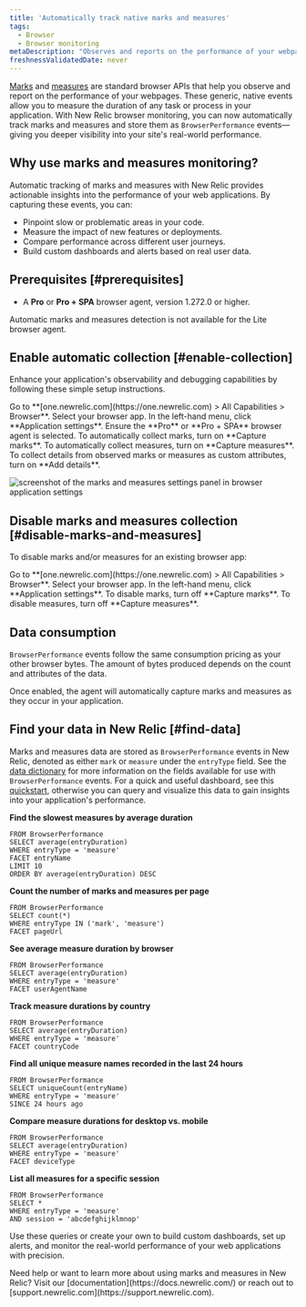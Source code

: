 ```yaml
---
title: 'Automatically track native marks and measures'
tags:
  - Browser
  - Browser monitoring
metaDescription: "Observes and reports on the performance of your webpages by automatically tracking native marks and measures."
freshnessValidatedDate: never
---
```


[Marks](https://developer.mozilla.org/en-US/docs/Web/API/Performance/mark) and [measures](https://developer.mozilla.org/en-US/docs/Web/API/Performance/measure) are standard browser APIs that help you observe and report on the performance of your webpages. These generic, native events allow you to measure the duration of any task or process in your application. With New Relic browser monitoring, you can now automatically track marks and measures and store them as `BrowserPerformance` events—giving you deeper visibility into your site's real-world performance.

## Why use marks and measures monitoring?

Automatic tracking of marks and measures with New Relic provides actionable insights into the performance of your web applications. By capturing these events, you can:

- Pinpoint slow or problematic areas in your code.
- Measure the impact of new features or deployments.
- Compare performance across different user journeys.
- Build custom dashboards and alerts based on real user data.

## Prerequisites [#prerequisites]

* A **Pro** or **Pro + SPA** browser agent, version 1.272.0 or higher.

<Callout variant="important">
  Automatic marks and measures detection is not available for the Lite browser agent.
</Callout>

## Enable automatic collection [#enable-collection]

Enhance your application's observability and debugging capabilities by following these simple setup instructions.

<Steps>

  <Step>
    Go to **[one.newrelic.com](https://one.newrelic.com) > All Capabilities > Browser**.
  </Step>

  <Step>
    Select your browser app.
  </Step>

  <Step>
    In the left-hand menu, click **Application settings**.
  </Step>

  <Step>
    Ensure the **Pro** or **Pro + SPA** browser agent is selected.
  </Step>

  <Step>
    To automatically collect marks, turn on **Capture marks**.
    To automatically collect measures, turn on **Capture measures**.
    To collect details from observed marks or measures as custom attributes, turn on **Add details**.
  </Step>

</Steps>

  <img
    title="Marks and measures settings"
    alt="screenshot of the marks and measures settings panel in browser application settings"
    src="/images/M_and_M settings.png"
  />

## Disable marks and measures collection [#disable-marks-and-measures]

To disable marks and/or measures for an existing browser app:

<Steps>

  <Step>
    Go to **[one.newrelic.com](https://one.newrelic.com) > All Capabilities > Browser**.
  </Step>

  <Step>
    Select your browser app.
  </Step>

  <Step>
    In the left-hand menu, click **Application settings**.
  </Step>

  <Step>
    To disable marks, turn off **Capture marks**.
    To disable measures, turn off **Capture measures**.
  </Step>

</Steps>

## Data consumption 

`BrowserPerformance` events follow the same consumption pricing as your other browser bytes. The amount of bytes produced depends on the count and attributes of the data.

Once enabled, the agent will automatically capture marks and measures as they occur in your application.

## Find your data in New Relic [#find-data]

Marks and measures data are stored as `BrowserPerformance` events in New Relic, denoted as either `mark` or `measure` under the `entryType` field. See the [data dictionary](https://docs.newrelic.com/attribute-dictionary/?event=BrowserPerformance) for more information on the fields available for use with `BrowserPerformance` events. For a quick and useful dashboard, see this [quickstart](https://newrelic.com/instant-observability/browser-marks-and-measures), otherwise you can query and visualize this data to gain insights into your application's performance.

**Find the slowest measures by average duration**

```nrql
FROM BrowserPerformance 
SELECT average(entryDuration) 
WHERE entryType = 'measure' 
FACET entryName 
LIMIT 10 
ORDER BY average(entryDuration) DESC
```

**Count the number of marks and measures per page**

```nrql
FROM BrowserPerformance 
SELECT count(*) 
WHERE entryType IN ('mark', 'measure') 
FACET pageUrl
```

**See average measure duration by browser**

```nrql
FROM BrowserPerformance 
SELECT average(entryDuration) 
WHERE entryType = 'measure' 
FACET userAgentName
```

**Track measure durations by country**

```nrql
FROM BrowserPerformance 
SELECT average(entryDuration) 
WHERE entryType = 'measure' 
FACET countryCode
```

**Find all unique measure names recorded in the last 24 hours**

```nrql
FROM BrowserPerformance 
SELECT uniqueCount(entryName) 
WHERE entryType = 'measure' 
SINCE 24 hours ago
```

**Compare measure durations for desktop vs. mobile**

```nrql
FROM BrowserPerformance 
SELECT average(entryDuration) 
WHERE entryType = 'measure' 
FACET deviceType
```

**List all measures for a specific session**

```nrql
FROM BrowserPerformance 
SELECT * 
WHERE entryType = 'measure' 
AND session = 'abcdefghijklmnop'
```

Use these queries or create your own to build custom dashboards, set up alerts, and monitor the real-world performance of your web applications with precision.

<Callout variant="tip">
Need help or want to learn more about using marks and measures in New Relic? Visit our [documentation](https://docs.newrelic.com/) or reach out to [support.newrelic.com](https://support.newrelic.com).
</Callout>

